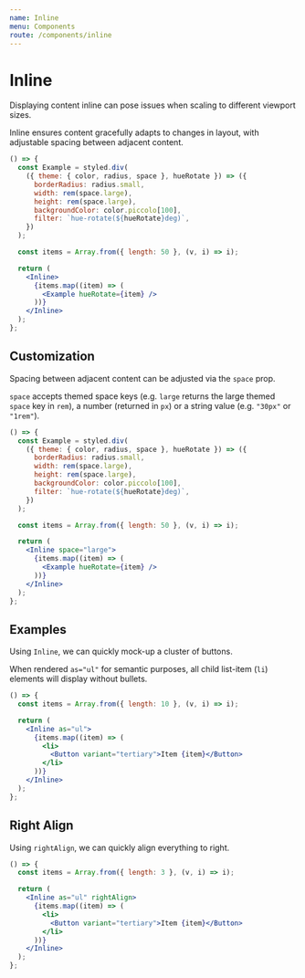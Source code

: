 ```yaml
---
name: Inline
menu: Components
route: /components/inline
---
```


# Inline

Displaying content inline can pose issues when scaling to different viewport sizes.

Inline ensures content gracefully adapts to changes in layout, with adjustable spacing between adjacent content.

```jsx react-live
() => {
  const Example = styled.div(
    ({ theme: { color, radius, space }, hueRotate }) => ({
      borderRadius: radius.small,
      width: rem(space.large),
      height: rem(space.large),
      backgroundColor: color.piccolo[100],
      filter: `hue-rotate(${hueRotate}deg)`,
    })
  );

  const items = Array.from({ length: 50 }, (v, i) => i);

  return (
    <Inline>
      {items.map((item) => (
        <Example hueRotate={item} />
      ))}
    </Inline>
  );
};
```

## Customization

Spacing between adjacent content can be adjusted via the `space` prop.

`space` accepts themed space keys (e.g. `large` returns the large themed `space`
key in `rem`), a number (returned in `px`) or a string value (e.g. `"30px"` or
`"1rem"`).

```jsx react-live
() => {
  const Example = styled.div(
    ({ theme: { color, radius, space }, hueRotate }) => ({
      borderRadius: radius.small,
      width: rem(space.large),
      height: rem(space.large),
      backgroundColor: color.piccolo[100],
      filter: `hue-rotate(${hueRotate}deg)`,
    })
  );

  const items = Array.from({ length: 50 }, (v, i) => i);

  return (
    <Inline space="large">
      {items.map((item) => (
        <Example hueRotate={item} />
      ))}
    </Inline>
  );
};
```

## Examples

Using `Inline`, we can quickly mock-up a cluster of buttons.

When rendered `as="ul"` for semantic purposes, all child
list-item (`li`) elements will display without bullets.

```jsx react-live
() => {
  const items = Array.from({ length: 10 }, (v, i) => i);

  return (
    <Inline as="ul">
      {items.map((item) => (
        <li>
          <Button variant="tertiary">Item {item}</Button>
        </li>
      ))}
    </Inline>
  );
};
```

## Right Align

Using `rightAlign`, we can quickly align everything to right.

```jsx react-live
() => {
  const items = Array.from({ length: 3 }, (v, i) => i);

  return (
    <Inline as="ul" rightAlign>
      {items.map((item) => (
        <li>
          <Button variant="tertiary">Item {item}</Button>
        </li>
      ))}
    </Inline>
  );
};
```
